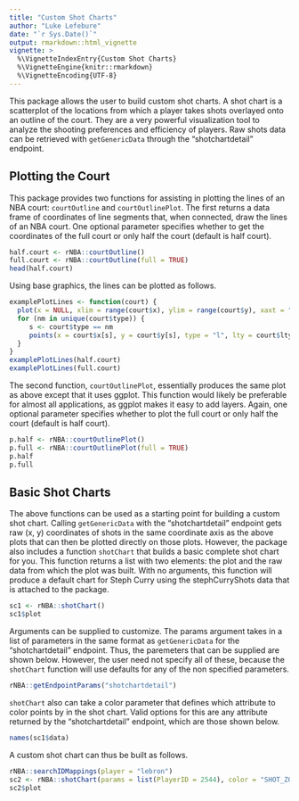 ```yaml
---
title: "Custom Shot Charts"
author: "Luke Lefebure"
date: "`r Sys.Date()`"
output: rmarkdown::html_vignette
vignette: >
  %\VignetteIndexEntry{Custom Shot Charts}
  %\VignetteEngine{knitr::rmarkdown}
  %\VignetteEncoding{UTF-8}
---
```


This package allows the user to build custom shot charts. A shot chart is a scatterplot of the locations from which a player takes shots overlayed onto an outline of the court. They are a very powerful visualization tool to analyze the shooting preferences and efficiency of players. Raw shots data can be retrieved with `getGenericData` through the "shotchartdetail" endpoint.

## Plotting the Court

This package provides two functions for assisting in plotting the lines of an NBA court: `courtOutline` and `courtOutlinePlot`. The first returns a data frame of coordinates of line segments that, when connected, draw the lines of an NBA court. One optional parameter specifies whether to get the coordinates of the full court or only half the court (default is half court).

```r
half.court <- rNBA::courtOutline()
full.court <- rNBA::courtOutline(full = TRUE)
head(half.court)
```

Using base graphics, the lines can be plotted as follows. 

```r
examplePlotLines <- function(court) {
  plot(x = NULL, xlim = range(court$x), ylim = range(court$y), xaxt = "n", yaxt = "n", ann = FALSE)
  for (nm in unique(court$type)) {
     s <- court$type == nm
     points(x = court$x[s], y = court$y[s], type = "l", lty = court$ltype[s])
  } 
}
examplePlotLines(half.court)
examplePlotLines(full.court)
```

The second function, `courtOutlinePlot`, essentially produces the same plot as above except that it uses ggplot. This function would likely be preferable for almost all applications, as ggplot makes it easy to add layers. Again, one optional parameter specifies whether to plot the full court or only half the court (default is half court).

```r
p.half <- rNBA::courtOutlinePlot()
p.full <- rNBA::courtOutlinePlot(full = TRUE)
p.half
p.full
```

## Basic Shot Charts

The above functions can be used as a starting point for building a custom shot chart. Calling `getGenericData` with the "shotchartdetail" endpoint gets raw (x, y) coordinates of shots in the same coordinate axis as the above plots that can then be plotted directly on those plots. However, the package also includes a function `shotChart` that builds a basic complete shot chart for you. This function returns a list with two elements: the plot and the raw data from which the plot was built. With no arguments, this function will produce a default chart for Steph Curry using the stephCurryShots data that is attached to the package.

```r
sc1 <- rNBA::shotChart()
sc1$plot
```

Arguments can be supplied to customize. The params argument takes in a list of parameters in the same format as `getGenericData` for the "shotchartdetail" endpoint. Thus, the paremeters that can be supplied are shown below. However, the user need not specify all of these, because the `shotChart` function will use defaults for any of the non specified parameters.

```r
rNBA::getEndpointParams("shotchartdetail")
```

`shotChart` also can take a color parameter that defines which attribute to color points by in the shot chart. Valid options for this are any attribute returned by the "shotchartdetail" endpoint, which are those shown below.

```r
names(sc1$data)
```

A custom shot chart can thus be built as follows.

```r
rNBA::searchIDMappings(player = "lebron")
sc2 <- rNBA::shotChart(params = list(PlayerID = 2544), color = "SHOT_ZONE_BASIC")
sc2$plot
```
